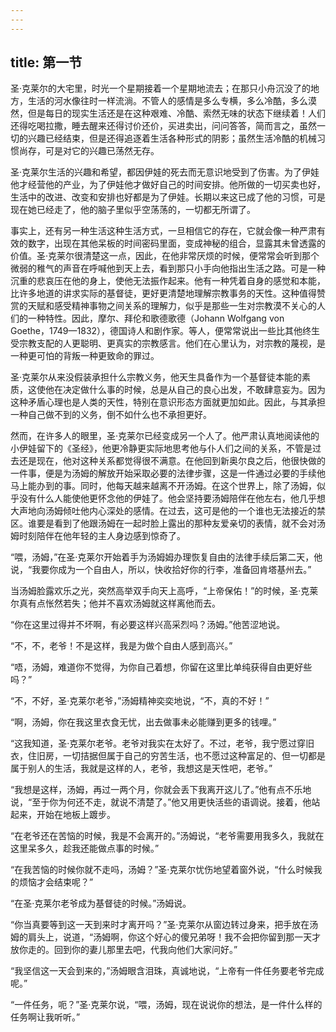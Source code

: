 ```yaml
---
---
---
```

title: 第一节
---




圣·克莱尔的大宅里，时光一个星期接着一个星期地流去；在那只小舟沉没了的地方，生活的河水像往时一样流淌。不管人的感情是多么专横，多么冷酷，多么漠然，但是每日的现实生活还是在这种艰难、冷酷、索然无味的状态下继续着！人们还得吃喝拉撒，睡去醒来还得讨价还价，买进卖出，问问答答，简而言之，虽然一切的兴趣已经结束，但是还得追逐着生活各种形式的阴影；虽然生活冷酷的机械习惯尚存，可是对它的兴趣已荡然无存。

圣·克莱尔生活的兴趣和希望，都因伊娃的死去而无意识地受到了伤害。为了伊娃他才经营他的产业，为了伊娃他才做好自己的时间安排。他所做的一切买卖也好，生活中的改进、改变和安排也好都是为了伊娃。长期以来这已成了他的习惯，可是现在她已经走了，他的脑子里似乎空荡荡的，一切都无所谓了。

事实上，还有另一种生活这种生活方式，一旦相信它的存在，它就会像一种严肃有效的数字，出现在其他呆板的时间密码里面，变成神秘的组合，显露其未曾透露的价值。圣·克莱尔很清楚这一点，因此，在他非常厌烦的时候，便常常会听到那个微弱的稚气的声音在呼喊他到天上去，看到那只小手向他指出生活之路。可是一种沉重的悲哀压在他的身上，使他无法振作起来。他有一种凭着自身的感觉和本能，比许多地道的讲求实际的基督徒，更好更清楚地理解宗教事务的天性。这种值得赞赏的天赋和感受精神事物之间关系的理解力，似乎是那些一生对宗教漠不关心的人们的一种特性。因此，摩尔、拜伦和歌德歌德（Johann Wolfgang von Goethe，1749—1832），德国诗人和剧作家。等人，便常常说出一些比其他终生受宗教支配的人更聪明、更真实的宗教感言。他们在心里认为，对宗教的蔑视，是一种更可怕的背叛一种更致命的罪过。

圣·克莱尔从来没假装承担什么宗教义务，他天生具备作为一个基督徒本能的素质，这使他在决定做什么事的时候，总是从自己的良心出发，不敢肆意妄为。因为这种矛盾心理也是人类的天性，特别在意识形态方面就更加如此。因此，与其承担一种自己做不到的义务，倒不如什么也不承担更好。

然而，在许多人的眼里，圣·克莱尔已经变成另一个人了。他严肃认真地阅读他的小伊娃留下的《圣经》，他更冷静更实际地思考他与仆人们之间的关系，不管是过去还是现在，他对这种关系都觉得很不满意。在他回到新奥尔良之后，他很快做的一件事，便是为汤姆的解放开始采取必要的法律步骤，这是一件通过必要的手续他马上能办到的事。同时，他每天越来越离不开汤姆。在这个世界上，除了汤姆，似乎没有什么人能使他更怀念他的伊娃了。他会坚持要汤姆陪伴在他左右，他几乎想大声地向汤姆倾吐他内心深处的感情。在过去，这可是他的一个谁也无法接近的禁区。谁要是看到了他跟汤姆在一起时脸上露出的那种友爱亲切的表情，就不会对汤姆时刻陪伴在他年轻的主人身边感到惊奇了。

“喂，汤姆，”在圣·克莱尔开始着手为汤姆姆办理恢复自由的法律手续后第二天，他说，“我要你成为一个自由人，所以，快收拾好你的行李，准备回肯塔基州去。”

当汤姆脸露欢乐之光，突然高举双手向天上高呼，“上帝保佑！”的时候，圣·克莱尔真有点怅然若失；他并不喜欢汤姆就这样离他而去。

“你在这里过得并不坏啊，有必要这样兴高采烈吗？汤姆。”他苦涩地说。

“不，不，老爷！不是这样，我是为做个自由人感到高兴。”

“唔，汤姆，难道你不觉得，为你自己着想，你留在这里比单纯获得自由更好些吗？”

“不，不好，圣·克莱尔老爷，”汤姆精神奕奕地说，“不，真的不好！”

“啊，汤姆，你在我这里衣食无忧，出去做事未必能赚到更多的钱哩。”

“这我知道，圣·克莱尔老爷。老爷对我实在太好了。不过，老爷，我宁愿过穿旧衣，住旧房，一切拮据但属于自己的穷苦生活，也不愿过这种富足的、但一切都是属于别人的生活，我就是这样的人，老爷，我想这是天性吧，老爷。”

“我想是这样，汤姆，再过一两个月，你就会丢下我离开这儿了。”他有点不乐地说，“至于你为何还不走，就说不清楚了。”他又用更快活些的语调说。接着，他站起来，开始在地板上踱步。

“在老爷还在苦恼的时候，我是不会离开的。”汤姆说，“老爷需要用我多久，我就在这里呆多久，趁我还能做点事的时候。”

“在我苦恼的时候你就不走吗，汤姆？”圣·克莱尔忧伤地望着窗外说，“什么时候我的烦恼才会结束呢？”

“在圣·克莱尔老爷成为基督徒的时候。”汤姆说。

“你当真要等到这一天到来时才离开吗？”圣·克莱尔从窗边转过身来，把手放在汤姆的肩头上，说道，“汤姆啊，你这个好心的傻兄弟呀！我不会把你留到那一天才放你走的。回到你的妻儿那里去吧，代我向他们大家问好。”

“我坚信这一天会到来的，”汤姆眼含泪珠，真诚地说，“上帝有一件任务要老爷完成呢。”

“一件任务，呃？”圣·克莱尔说，“喂，汤姆，现在说说你的想法，是一件什么样的任务啊让我听听。”